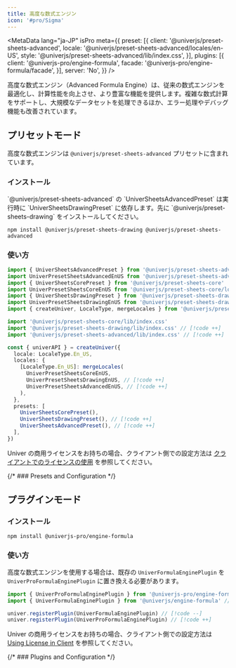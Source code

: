 ```yaml
---
title: 高度な数式エンジン
icon: '#pro/Sigma'
---
```


<MetaData
  lang="ja-JP"
  isPro
  meta={{
    preset: [{
      client: '@univerjs/preset-sheets-advanced',
      locale: '@univerjs/preset-sheets-advanced/locales/en-US',
      style: '@univerjs/preset-sheets-advanced/lib/index.css',
    }],
    plugins: [{
      client: '@univerjs-pro/engine-formula',
      facade: '@univerjs-pro/engine-formula/facade',
    }],
    server: 'No',
  }}
/>

高度な数式エンジン（Advanced Formula Engine）は、従来の数式エンジンを最適化し、計算性能を向上させ、より豊富な機能を提供します。複雑な数式計算をサポートし、大規模なデータセットを処理できるほか、エラー処理やデバッグ機能も改善されています。

## プリセットモード

高度な数式エンジンは `@univerjs/preset-sheets-advanced` プリセットに含まれています。

### インストール

<Callout>
  `@univerjs/preset-sheets-advanced` の `UniverSheetsAdvancedPreset` は実行時に `UniverSheetsDrawingPreset` に依存します。先に `@univerjs/preset-sheets-drawing` をインストールしてください。
</Callout>

```package-install
npm install @univerjs/preset-sheets-drawing @univerjs/preset-sheets-advanced
```

### 使い方

```typescript
import { UniverSheetsAdvancedPreset } from '@univerjs/preset-sheets-advanced' // [!code ++]
import UniverPresetSheetsAdvancedEnUS from '@univerjs/preset-sheets-advanced/locales/en-US' // [!code ++]
import { UniverSheetsCorePreset } from '@univerjs/preset-sheets-core'
import UniverPresetSheetsCoreEnUS from '@univerjs/preset-sheets-core/locales/en-US'
import { UniverSheetsDrawingPreset } from '@univerjs/preset-sheets-drawing' // [!code ++]
import UniverPresetSheetsDrawingEnUS from '@univerjs/preset-sheets-drawing/locales/en-US' // [!code ++]
import { createUniver, LocaleType, mergeLocales } from '@univerjs/presets'

import '@univerjs/preset-sheets-core/lib/index.css'
import '@univerjs/preset-sheets-drawing/lib/index.css' // [!code ++]
import '@univerjs/preset-sheets-advanced/lib/index.css' // [!code ++]

const { univerAPI } = createUniver({
  locale: LocaleType.En_US,
  locales: {
    [LocaleType.En_US]: mergeLocales(
      UniverPresetSheetsCoreEnUS,
      UniverPresetSheetsDrawingEnUS, // [!code ++]
      UniverPresetSheetsAdvancedEnUS, // [!code ++]
    ),
  },
  presets: [
    UniverSheetsCorePreset(),
    UniverSheetsDrawingPreset(), // [!code ++]
    UniverSheetsAdvancedPreset(), // [!code ++]
  ],
})
```

Univer の商用ライセンスをお持ちの場合、クライアント側での設定方法は [クライアントでのライセンスの使用](/guides/pro/license#in-preset-mode) を参照してください。

{/* ### Presets and Configuration */}

## プラグインモード

### インストール

```package-install
npm install @univerjs-pro/engine-formula
```

### 使い方

高度な数式エンジンを使用する場合は、既存の `UniverFormulaEnginePlugin` を `UniverProFormulaEnginePlugin` に置き換える必要があります。

```typescript
import { UniverProFormulaEnginePlugin } from '@univerjs-pro/engine-formula' // [!code ++]
import { UniverFormulaEnginePlugin } from '@univerjs/engine-formula' // [!code --]

univer.registerPlugin(UniverFormulaEnginePlugin) // [!code --]
univer.registerPlugin(UniverProFormulaEnginePlugin) // [!code ++]
```

Univer の商用ライセンスをお持ちの場合、クライアント側での設定方法は [Using License in Client](/guides/pro/license#in-plugin-mode) を参照してください。

{/* ### Plugins and Configuration */}
